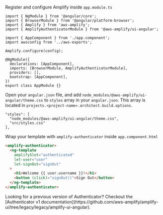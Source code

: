 
Register and configure Amplify inside `app.module.ts`

```ts{3-4,7,9,13}
import { NgModule } from '@angular/core';
import { BrowserModule } from '@angular/platform-browser';
import { Amplify } from 'aws-amplify';
import { AmplifyAuthenticatorModule } from '@aws-amplify/ui-angular';

import { AppComponent } from './app.component';
import awsconfig from '../aws-exports';

Amplify.configure(config);

@NgModule({
  declarations: [AppComponent],
  imports: [BrowserModule, AmplifyAuthenticatorModule],
  providers: [],
  bootstrap: [AppComponent],
})
export class AppModule {}
```

Open your `angular.json` file, and add `node_modules/@aws-amplify/ui-angular/theme.css` to `styles` array in your `angular.json`. This array is located in `projects.<project-name>.architect.build.options`.

```json{2}
"styles": [
  "node_modules/@aws-amplify/ui-angular/theme.css",
  "src/styles.css"
],
```

Wrap your template with `amplify-authenticator` inside `app.component.html`

```html
<amplify-authenticator>
  <ng-template
    amplifySlot="authenticated"
    let-user="user"
    let-signOut="signOut"
  >
    <h1>Welcome {{ user.username }}!</h1>
    <button (click)="signOut()">Sign Out</button>
  </ng-template>
</amplify-authenticator>
```

<Alert role="none" variation="info" heading="Angular Authenticator v1">
  Looking for a previous version of Authenticator? Checkout the [Authenticator v1 documentation](https://github.com/aws-amplify/amplify-ui/tree/legacy/legacy/amplify-ui-angular).
</Alert>
